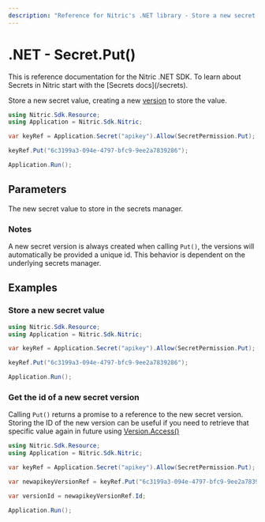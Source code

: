 ```yaml
---
description: "Reference for Nitric's .NET library - Store a new secret value"
---
```


# .NET - Secret.Put()

<Note>
  This is reference documentation for the Nitric .NET SDK. To learn about
  Secrets in Nitric start with the [Secrets docs](/secrets).
</Note>

Store a new secret value, creating a new [version](./secret-version) to store the value.

```csharp
using Nitric.Sdk.Resource;
using Application = Nitric.Sdk.Nitric;

var keyRef = Application.Secret("apikey").Allow(SecretPermission.Put);

keyRef.Put("6c3199a3-094e-4797-bfc9-9ee2a7839286");

Application.Run();
```

## Parameters

<Properties>
  <Property name="secret" required type="string">
    The new secret value to store in the secrets manager.
  </Property>
</Properties>

### Notes

A new secret version is always created when calling `Put()`, the versions will automatically be provided a unique id. This behavior is dependent on the underlying secrets manager.

## Examples

### Store a new secret value

```csharp
using Nitric.Sdk.Resource;
using Application = Nitric.Sdk.Nitric;

var keyRef = Application.Secret("apikey").Allow(SecretPermission.Put);

keyRef.Put("6c3199a3-094e-4797-bfc9-9ee2a7839286");

Application.Run();
```

### Get the id of a new secret version

Calling `Put()` returns a promise to a reference to the new secret version. Storing the ID of the new version can be useful if you need to retrieve that specific value again in future using [Version.Access()](./secret-version-access)

```csharp
using Nitric.Sdk.Resource;
using Application = Nitric.Sdk.Nitric;

var keyRef = Application.Secret("apikey").Allow(SecretPermission.Put);

var newapikeyVersionRef = keyRef.Put("6c3199a3-094e-4797-bfc9-9ee2a7839286");

var versionId = newapikeyVersionRef.Id;

Application.Run();
```
